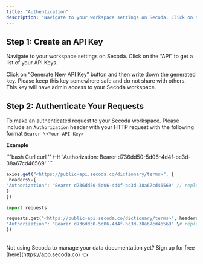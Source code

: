 ```yaml
---
title: "Authentication"
description: "Navigate to your workspace settings on Secoda. Click on the “API” to get a list of your API Keys."
---
```


## Step 1: Create an API Key

Navigate to your workspace settings on Secoda. Click on the “API” to get a list of your API Keys.

Click on “Generate New API Key” button and then write down the generated key. Please keep this key somewhere safe and do not share with others. This key will have admin access to your Secoda workspace.

## Step 2: Authenticate Your Requests

To make an authenticated request to your Secoda workspace. Please include an `Authorization` header with your HTTP request with the following format `Bearer \<Your API Key>`

**Example**

<CodeGroup>
```bash Curl
curl '<https://public-api.secoda.co/dictionary/terms>' \-H 'Authorization: Bearer d736dd50-5d06-4d4f-bc3d-38a67cd46569'
```

```js JavaScript
axios.get("<https://public-api.secoda.co/dictionary/terms>", {
 headers\={
"Authorization": "Bearer d736dd50-5d06-4d4f-bc3d-38a67cd46569" // replace the key with your own API Key
}
})
```

```python Python
import requests

requests.get("<https://public-api.secoda.co/dictionary/terms>", headers\={
"Authorization": "Bearer d736dd50-5d06-4d4f-bc3d-38a67cd46569" \# replace the key with your own API Key
})
```

</CodeGroup>

<br />

<Note>
  Not using Secoda to manage your data documentation yet? Sign up for free
  [here](https://app.secoda.co) 👈
</Note>
